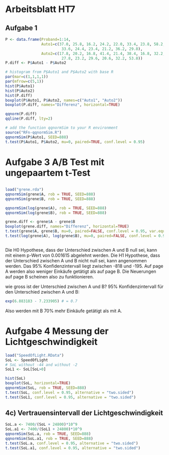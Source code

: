 # Arbeitsblatt HT7 {.unnumbered}

## Aufgabe 1

```r
P <- data.frame(Proband=1:14,
                Auto1=c(37.0, 25.8, 16.2, 24.2, 22.0, 33.4, 23.8, 58.2,
                         33.6, 24.4, 23.4, 21.2, 36.2, 29.8),
                Auto2=c(17.8, 20.2, 16.8, 41.4, 21.4, 38.4, 16.8, 32.2,
                         27.8, 23.2, 29.6, 20.6, 32.2, 53.8))
P.diff <- P$Auto1 - P$Auto2

# histogram from P$Auto1 and P$Auto2 with base R
par(mar=c(1,1,1,1))
par(mfrow=c(5,1))
hist(P$Auto1)
hist(P$Auto2)
hist(P.diff)
boxplot(P$Auto1, P$Auto2, names=c("Auto1", "Auto2"))
boxplot(P.diff, names="Differenz", horizontal=TRUE)

qqnorm(P.diff)
qqline(P.diff, lty=2)

# add the function qqnormSim to your R environment
source("RFn-qqnormSim.R")
qqnormSim(P$Auto1, SEED=888)
t.test(P$Auto1, P$Auto2, mu=0, paired=TRUE, conf.level = 0.95)

```

# Aufgabe 3 A/B Test mit ungepaartem t-Test

## 

```r
load("grene.rda")
qqnormSim(grene$A, rob = TRUE, SEED=888)
qqnormSim(grene$B, rob = TRUE, SEED=888)

qqnormSim(log(grene$A), rob = TRUE, SEED=888)
qqnormSim(log(grene$B), rob = TRUE, SEED=888)

grene.diff <- grene$A - grene$B
boxplot(grene.diff, names="Differenz", horizontal=TRUE)
t.test(grene$A, grene$B, mu=0, paired=FALSE, conf.level = 0.95, var.equal=TRUE, alternative = "less")
t.test(log(grene$A), log(grene$B), mu=0, paired=FALSE, conf.level = 0.95, var.equal=TRUE, alternative = "less")



```

Die H0 Hypothese, dass der Unterschied zwischen A und B null sei, kann mit einem p-Wert von 0.001615 abgelehnt werden. Die H1 Hypothese, dass der Unterschied zwischen A und B nicht null sei, kann angenommen werden. Das 95% Konfidenzintervall liegt zwischen -818 und -195. Auf page A werden also weniger Einkäufe getätigt als auf page B. Die Neuerungen auf page B scheinen also zu funktionieren.

wie gross ist der Unterschied zwischen A und B? 95% Konfidenzintervall für den Unterschied zwischen A und B:

```r
exp(6.883183 - 7.233905) # = 0.7

```

Also werden mit B 70% mehr Einkäufe getätigt als mit A.

# Aufgabe 4 Messung der Lichtgeschwindigkeit

```r
load("SpeedOfLight.RData")
SoL <- SpeedOfLight
# SoL without -44 and without -2
SoL1 <- SoL[SoL>0]

hist(SoL)
boxplot(SoL, horizontal=TRUE)
qqnormSim(SoL, rob = TRUE, SEED=888)
t.test(SoL, conf.level = 0.95, alternative = "two.sided")
t.test(SoL1, conf.level = 0.95, alternative = "two.sided")

```

## 4c) Vertrauensintervall der Lichtgeschwindigkeit

```r
SoL.a <- 7400/(SoL + 24800)*10^9
SoL.a1 <- 7400/(SoL1 + 24800)*10^9
qqnormSim(SoL.a, rob = TRUE, SEED=888)
qqnormSim(SoL.a1, rob = TRUE, SEED=888)
t.test(SoL.a, conf.level = 0.95, alternative = "two.sided")
t.test(SoL.a1, conf.level = 0.95, alternative = "two.sided")


```
